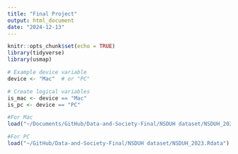 ```yaml
---
title: "Final Project"
output: html_document
date: "2024-12-13"
---
```


```r
knitr::opts_chunk$set(echo = TRUE)
library(tidyverse)
library(usmap)


```

```r
# Example device variable
device <- "Mac"  # or "PC"

# Create logical variables
is_mac <- device == "Mac"
is_pc <- device == "PC"
```

```r
#For Mac
load("~/Documents/GitHub/Data-and-Society-Final/NSDUH dataset/NSDUH_2023.Rdata")
```

```r
#For PC
load("~/GitHub/Data-and-Society-Final/NSDUH dataset/NSDUH_2023.Rdata")

```




